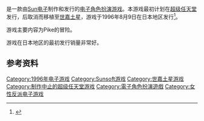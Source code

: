 {{NoteTA
| G1=Games
}}

{{vgname|亚鲁巴战记外传～艾尔丹传奇～|ja=アルバートオデッセイ外伝〜LEGEND OF ELDEAN〜|en=Albert Odyssey: Legend of Eldean}}是一款由[[Sun电子|Sun电子]]制作和发行的[[电子角色扮演游戏|电子角色扮演游戏]]。本游戏最初计划在[[超级任天堂|超级任天堂]]发行，后取消而移植至[[世嘉土星|世嘉土星]]，游戏于1996年8月9日在日本地区发行<ref name="gamefaqs">{{cite web |url=http://www.gamefaqs.com/saturn/196574-albert-odyssey-legend-of-eldean/data |title=Release information |publisher=[[GameFAQs|GameFAQs]] |date= |accessdate=2016-03-10 |deadurl=yes |archiveurl=https://web.archive.org/web/20160312134122/http://www.gamefaqs.com/saturn/196574-albert-odyssey-legend-of-eldean/data |archivedate=2016-03-12 }}</ref>。

游戏主要内容为Pike的冒险。

游戏在日本地区的最初发行销量非常好。

== 参考资料 ==
{{Reflist}}

{{DEFAULTSORT:Albert Odyssey Legend of Eldean}}
[[Category:1996年电子游戏|Category:1996年电子游戏]]
[[Category:Sunsoft游戏|Category:Sunsoft游戏]]
[[Category:世嘉土星游戏|Category:世嘉土星游戏]]
[[Category:制作中止的超级任天堂游戏|Category:制作中止的超级任天堂游戏]]
[[Category:電子角色扮演遊戲|Category:電子角色扮演遊戲]]
[[Category:女性反派电子游戏|Category:女性反派电子游戏]]

{{rpg-videogame-stub}}